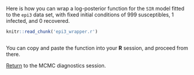 Here is how you can wrap a log-posterior function for the `SIR` model fitted to the `epi3` data set, with fixed initial conditions of 999 susceptibles, 1 infected, and 0 recovered.

```r
knitr::read_chunk('epi3_wrapper.r')
```

```r
```

You can copy and paste the function into your **R** session, and proceed from there.

[Return](mcmc_diagnostics.html#sampling-more-than-one-parameter) to the MCMC diagnostics session.

